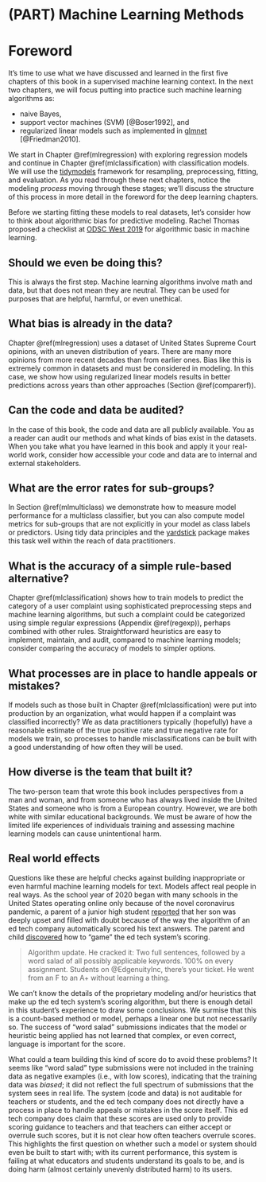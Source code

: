 # (PART) Machine Learning Methods {-}

# Foreword {#mlforeword .unnumbered}

It's time to use what we have discussed and learned in the first five chapters of this book in a supervised machine learning context. In the next two chapters, we will focus putting into practice such machine learning algorithms as:

- naive Bayes, 
- support vector machines (SVM) [@Boser1992], and 
- regularized linear models such as implemented in [glmnet](https://glmnet.stanford.edu/) [@Friedman2010].

We start in Chapter \@ref(mlregression) with exploring regression models and continue in Chapter \@ref(mlclassification) with classification models. We will use the [tidymodels](https://www.tidymodels.org/) framework for resampling, preprocessing, fitting, and evaluation. As you read through these next chapters, notice the modeling _process_ moving through these stages; we'll discuss the structure of this process in more detail in the foreword for the deep learning chapters.

Before we starting fitting these models to real datasets, let's consider how to think about algorithmic bias for predictive modeling.
Rachel Thomas proposed a checklist at [ODSC West 2019](https://opendatascience.com/odsc-west-2019-keynote-rachel-thomas-on-algorithmic-bias/) for algorithmic basic in machine learning.

## Should we even be doing this? {-}

This is always the first step. Machine learning algorithms involve math and data, but that does not mean they are neutral. They can be used for purposes that are helpful, harmful, or even unethical.

## What bias is already in the data? {-}

Chapter \@ref(mlregression) uses a dataset of United States Supreme Court opinions, with an uneven distribution of years. There are many more opinions from more recent decades than from earlier ones. Bias like this is extremely common in datasets and must be considered in modeling. In this case, we show how using regularized linear models results in better predictions across years than other approaches (Section \@ref(comparerf)).

## Can the code and data be audited? {-}

In the case of this book, the code and data are all publicly available. You as a reader can audit our methods and what kinds of bias exist in the datasets. When you take what you have learned in this book and apply it your real-world work, consider how accessible your code and data are to internal and external stakeholders.

## What are the error rates for sub-groups? {-}

In Section \@ref(mlmulticlass) we demonstrate how to measure model performance for a multiclass classifier, but you can also compute model metrics for sub-groups that are not explicitly in your model as class labels or predictors. Using tidy data principles and the [yardstick](https://yardstick.tidymodels.org/) package makes this task well within the reach of data practitioners.

## What is the accuracy of a simple rule-based alternative? {-}

Chapter \@ref(mlclassification) shows how to train models to predict the category of a user complaint using sophisticated preprocessing steps and machine learning algorithms, but such a complaint could be categorized using simple regular expressions (Appendix \@ref(regexp)), perhaps combined with other rules. Straightforward heuristics are easy to implement, maintain, and audit, compared to machine learning models; consider comparing the accuracy of models to simpler options.

## What processes are in place to handle appeals or mistakes? {-}

If models such as those built in Chapter \@ref(mlclassification) were put into production by an organization, what would happen if a complaint was classified incorrectly? We as data practitioners typically (hopefully) have a reasonable estimate of the true positive rate and true negative rate for models we train, so processes to handle misclassifications can be built with a good understanding of how often they will be used.

## How diverse is the team that built it? {-}

The two-person team that wrote this book includes perspectives from a man and woman, and from someone who has always lived inside the United States and someone who is from a European country. However, we are both white with similar educational backgrounds. We must be aware of how the limited life experiences of individuals training and assessing machine learning models can cause unintentional harm.

## Real world effects {-}

Questions like these are helpful checks against building inappropriate or even harmful machine learning models for text. Models affect real people in real ways. As the school year of 2020 began with many schools in the United States operating online only because of the novel coronavirus pandemic, a parent of a junior high student [reported](https://twitter.com/DanaJSimmons/status/1300639757165191170) that her son was deeply upset and filled with doubt because of the way the algorithm of an ed tech company automatically scored his text answers. The parent and child [discovered](https://www.theverge.com/2020/9/2/21419012/edgenuity-online-class-ai-grading-keyword-mashing-students-school-cheating-algorithm-glitch) how to "game" the ed tech system's scoring.

> Algorithm update. He cracked it: Two full sentences, followed by a word salad of all possibly applicable keywords. 100% on every assignment. Students on \@EdgenuityInc, there's your ticket. He went from an F to an A+ without learning a thing.

We can't know the details of the proprietary modeling and/or heuristics that make up the ed tech system's scoring algorithm, but there is enough detail in this student's experience to draw some conclusions. We surmise that this is a count-based method or model, perhaps a linear one but not necessarily so. The success of "word salad" submissions indicates that the model or heuristic being applied has not learned that complex, or even correct, language is important for the score.

What could a team building this kind of score do to avoid these problems? It seems like "word salad" type submissions were not included in the training data as negative examples (i.e., with low scores), indicating that the training data was _biased_; it did not reflect the full spectrum of submissions that the system sees in real life. The system (code and data) is not auditable for teachers or students, and the ed tech company does not directly have a process in place to handle appeals or mistakes in the score itself. This ed tech company does claim that these scores are used only to provide scoring guidance to teachers and that teachers can either accept or overrule such scores, but it is not clear how often teachers overrule scores. This highlights the first question on whether such a model or system should even be built to start with; with its current performance, this system is failing at what educators and students understand its goals to be, and is doing harm (almost certainly unevenly distributed harm) to its users.
